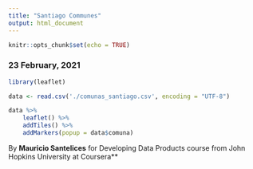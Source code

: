 ```yaml
---
title: "Santiago Communes"
output: html_document
---
```

```r
knitr::opts_chunk$set(echo = TRUE)
```

### 23 February, 2021

```r
library(leaflet)

data <- read.csv('./comunas_santiago.csv', encoding = "UTF-8")

data %>%
    leaflet() %>%
    addTiles() %>%
    addMarkers(popup = data$comuna)
```

By **Mauricio Santelices** for Developing Data Products course from John Hopkins University at Coursera**